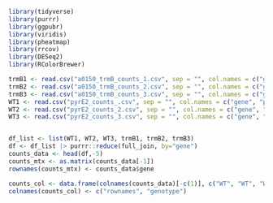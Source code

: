 ```r
library(tidyverse)
library(purrr)
library(ggpubr)
library(viridis)
library(pheatmap)
library(rrcov)
library(DESeq2)
library(RColorBrewer)
```

```r
trmB1 <- read.csv("a0150_trmB_counts_1.csv", sep = "", col.names = c("gene", "KO_a0150_1"), header = FALSE)
trmB2 <- read.csv("a0150_trmB_counts_2.csv", sep = "", col.names = c("gene", "KO_a0150_2"), header = FALSE)
trmB3 <- read.csv("a0150_trmB_counts_3.csv", sep = "", col.names = c("gene", "KO_a0150_3"), header = FALSE)
WT1 <- read.csv("pyrE2_counts_.csv", sep = "", col.names = c("gene", "pyrE2_1"), header = FALSE)
WT2 <- read.csv("pyrE2_counts_2.csv", sep = "", col.names = c("gene", "pyrE2_2"), header = FALSE)
WT3 <- read.csv("pyrE2_counts_3.csv", sep = "", col.names = c("gene", "pyrE2_3"), header = FALSE)


df_list <- list(WT1, WT2, WT3, trmB1, trmB2, trmB3)
df <- df_list |> purrr::reduce(full_join, by="gene")
counts_data <- head(df,-5)
counts_mtx <- as.matrix(counts_data[-1])
rownames(counts_mtx) <- counts_data$gene

counts_col <- data.frame(colnames(counts_data)[-c(1)], c("WT", "WT", "WT", "a0150", "a0150", "a0150"))
colnames(counts_col) <- c("rownames", "genotype")
```